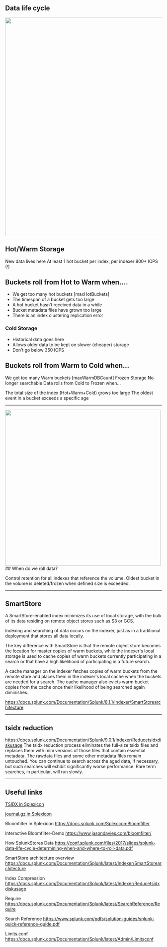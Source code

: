## Data life cycle 

<img src="/static/app/splunk4champions2/images/hot_warm1.png" width="700" />

## Hot/Warm Storage
New data lives here
At least 1 hot bucket per index, per indexer
800+ IOPS (!)

## Buckets roll from Hot to Warm when....
* We get too many hot buckets [maxHotBuckets]
* The timespan of a bucket gets too large
* A hot bucket hasn’t received data in a while
* Bucket metadata files have grown too large
* There is an index clustering replication error

### Cold Storage
* Historical data goes here
* Allows older data to be kept on slower (cheaper) storage
* Don’t go below 350 IOPS

## Buckets roll from Warm to Cold when...

We get too many Warm buckets [maxWarmDBCount]
Frozen Storage
No longer searchable
Data rolls from Cold to Frozen when...

The total size of the index (Hot+Warm+Cold) grows too large
The oldest event in a bucket exceeds a specific age

----


<img src="/static/app/splunk4champions2/images/hot_warm2.png" width="500" />
## When do we roll data?

Control retention for all indexes that reference the volume. Oldest bucket in the volume is deleted/frozen when defined size is exceeded.

---
## SmartStore

A SmartStore-enabled index minimizes its use of local storage, with the bulk of its data residing on remote object stores such as S3 or GCS.

Indexing and searching of data occurs on the indexer, just as in a traditional deployment that stores all data locally.

The key difference with SmartStore is that the remote object store becomes the location for master copies of warm buckets, while the indexer's local storage is used to cache copies of warm buckets currently participating in a search or that have a high likelihood of participating in a future search.

A cache manager on the indexer fetches copies of warm buckets from the remote store and places them in the indexer's local cache when the buckets are needed for a search. The cache manager also evicts warm bucket copies from the cache once their likelihood of being searched again diminishes.

https://docs.splunk.com/Documentation/Splunk/8.1.1/Indexer/SmartStorearchitecture
____
## tsidx reduction
https://docs.splunk.com/Documentation/Splunk/9.0.1/Indexer/Reducetsidxdiskusage
The tsidx reduction process eliminates the full-size tsidx files and replaces them with mini versions of those files that contain essential metadata. 
The rawdata files and some other metadata files remain untouched. You can continue to search across the aged data, if necessary, but such searches will exhibit significantly worse performance. Rare term searches, in particular, will run slowly.
____
## Useful links

[TSIDX in Splexicon](https://docs.splunk.com/Splexicon:Tsidxfile)

[journal.gz in Splexicon](https://docs.splunk.com/Splexicon:Rawdatafile)

Bloomfilter in Splexicon
https://docs.splunk.com/Splexicon:Bloomfilter

Interactive Bloomfilter-Demo
https://www.jasondavies.com/bloomfilter/

How SplunkStores Data
https://conf.splunk.com/files/2017/slides/splunk-data-life-cycle-determining-when-and-where-to-roll-data.pdf

SmartStore architecture overview
https://docs.splunk.com/Documentation/Splunk/latest/Indexer/SmartStorearchitecture

Index Compression
https://docs.splunk.com/Documentation/Splunk/latest/Indexer/Reducetsidxdiskusage

Require
https://docs.splunk.com/Documentation/Splunk/latest/SearchReference/Require

Search Reference
https://www.splunk.com/pdfs/solution-guides/splunk-quick-reference-guide.pdf

Limits.conf
https://docs.splunk.com/Documentation/Splunk/latest/Admin/Limitsconf